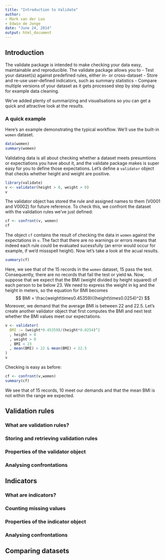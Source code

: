 ```yaml
---
title: "Introduction to Validate"
author:
- Mark van der Loo
- Edwin de Jonge
date: "June 24, 2014"
output: html_document
---
```

<!--
%\VignetteEngine{knitr}
%\VignetteIndexEntry{Introduction to validate}
-->


## Introduction
The validate package is intended to make checking your data easy, maintainable and reproducible. The validate package
allows you to
- Test your dataset(s) against predefined rules, either in- or cross-dataset
- Store and re-use user-defined indicators, such as summary statistics
- Compare multiple versions of your dataset as it gets processed step by step during for example data cleaning.

We've added plenty of summarizing and visualisations so you can get a quick and attractive look at the results.

### A quick example
Here's an example demonstrating the typical workflow. We'll use the built-in ```women``` dataset.
```r
data(women)
summary(women)
```
Validating data is all about checking whether a dataset meets presumtions or expectiations you have about it, and the validate package makes is super easy for you to define those expectations. Let's define a ```validator``` object
that checks whether height and weight are positive.
```r
library(validate)
v <- validator(height > 0, weight > 0)
v
```
The validator object has stored the rule and assigned names to them (V0001 and V0002) for future reference. 
To check this, we confront the dataset with the validation rules we've just defined:
```r
cf <- confront(v, women)
cf
```
The object ```cf``` contains the result of checking the data in ```women``` against the expectations in ```v```. The 
fact that there are no warnings or errors means that indeed each rule could be evaluated sucessfully (an error would occur for example, if we'd missspell height). Now let's take a look at the acual results.
```r
summary(cf)
```
Here, we see that of the 15 records in the ```women``` dataset, 15 pass the test. Consequently, there are no records
that fail the test or yield ```NA```. Now, suppose that we expect that the BMI (weight divided by height squared) of each
person to be below 23. We need to express the weight in kg and the height in meters, so the equation for BMI becomes
$$
BMI = \frac{weight\times0.45359}{(height\times0.0254)^2}
$$
Moreover, we demand that the average BMI is between 22 and 22.5.
Let's create another validator object that first computes the BMI and next test whether the BMI values meet our expectations.
```r
v <- validator(
  BMI := (weight*0.45359)/(height*0.0254)^2
  , height > 0
  , weight > 0
  , BMI < 23
  , mean(BMI) > 22 & mean(BMI) < 22.5
)
v
```
Checking is easy as before:
```r
cf <- confront(v,women)
summary(cf)
```
We see that of 15 records, 10 meet our demands and that the mean BMI is not within the range we expected.

## Validation rules

### What are validation rules?

### Storing and retrieving validation rules

### Properties of the validator object

### Analysing confrontations

## Indicators

### What are indicators?

### Counting missing values

### Properties of the indicator object

### Analysing confrontations


## Comparing datasets

